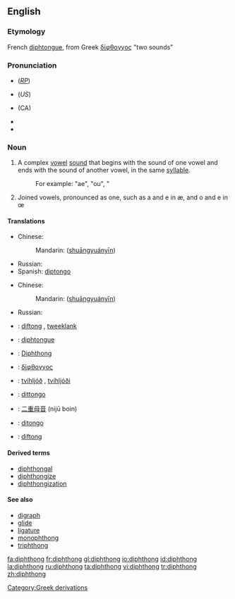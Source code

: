 {{was wotd|2006|September|17}}
==English==
{{wikipedia}}

===Etymology===
French [[diphtongue]], from Greek [[δίφθογγος]] "two sounds"

===Pronunciation===
*{{IPA|/ˈdɪf.θɒŋ/ or /ˈdɪp.θɒŋ/}} (''[[RP]]'')
*{{IPA|/ˈdɪfθɔːŋ/ or /ˈdɪpθɔːŋ/}} (''US'')
*{{IPA|/ˈdɪf.θɑŋ/}} (CA)
*{{Audio|en-ca-diphthong.ogg|Audio (CA)}}
*{{audio|en-us-diphthong.ogg|Audio (US)}}

===Noun===
{{en-noun}}

# {{phonetics}} A complex [[vowel]] [[sound]] that begins with the sound of one vowel and ends with the sound of another vowel, in the same [[syllable]].
#: For example: "ae", "ou", "
# Joined vowels, pronounced as one, such as a and e in æ, and o and e in œ

====Translations====
{{trans-top|a complex vowel sound}}
* Chinese:
*:Mandarin: {{zh-ts|[[雙]][[元音]]|[[双]][[元音]]}} ([[shuāng]][[yuán]][[yīn]])
{{trans-mid}}
* Russian: {{t+|ru|дифтонг|m|tr=diftóng|sc=Cyrl}}
* Spanish: [[diptongo]] {{m}}
{{trans-bot}}

{{trans-top|joined vowels pronounced as one}}
* Chinese:
*:Mandarin: {{zh-ts|[[雙]][[元音]]|[[双]][[元音]]}} ([[shuāng]][[yuán]][[yīn]])
{{trans-mid}}
* Russian: {{t+|ru|дифтонг|m|tr=diftóng|sc=Cyrl}}
{{trans-bot}}

{{ttbc-top}}
*{{ttbc|Dutch}}: [[diftong]] {{c}}, [[tweeklank]] {{m}}
*{{ttbc|French}}: [[diphtongue]] {{f}}
*{{ttbc|German}}: [[Diphthong]] {{m}}
*{{ttbc|Greek}}: [[δίφθογγος]] {{f}}
*{{ttbc|Icelandic}}: [[tvíhljóð]] {{n}}, [[tvíhljóði]] {{m}}
{{trans-mid}}
*{{ttbc|Italian}}: [[dittongo]] {{m}}
*{{ttbc|Japanese}}: [[二重母音]] (nijū boin)
*{{ttbc|Portuguese}}: [[ditongo]] {{m}}
*{{ttbc|Swedish}}: [[diftong]]
{{trans-bot}}

====Derived terms====
*[[diphthongal]]
*[[diphthongize]]
*[[diphthongization]]

====See also====
* [[digraph]]
* [[glide]]
* [[ligature]]
* [[monophthong]]
* [[triphthong]]

[[Category:Greek derivations]]

[[fa:diphthong]]
[[fr:diphthong]]
[[gl:diphthong]]
[[io:diphthong]]
[[id:diphthong]]
[[la:diphthong]]
[[ru:diphthong]]
[[ta:diphthong]]
[[vi:diphthong]]
[[tr:diphthong]]
[[zh:diphthong]]